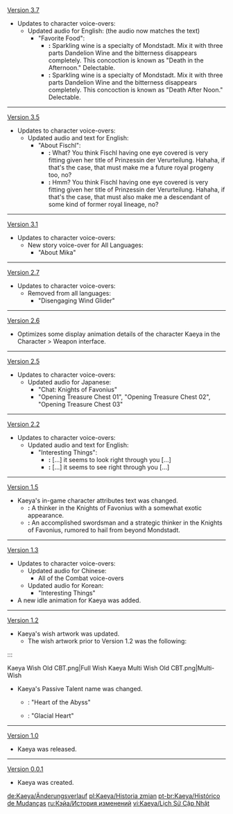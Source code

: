 {{Change History/Header}}
[[Version 3.7]]
* Updates to character voice-overs:
** Updated audio for English: (the audio now matches the text)
*** "Favorite Food":
**** '''{{Color|Old}}:''' Sparkling wine is a specialty of Mondstadt. Mix it with three parts Dandelion Wine and the bitterness disappears completely. This concoction is known as "Death in the Afternoon." Delectable.
**** '''{{Color|New}}:''' Sparkling wine is a specialty of Mondstadt. Mix it with three parts Dandelion Wine and the bitterness disappears completely. This concoction is known as "Death After Noon." Delectable.
----
[[Version 3.5]]
* Updates to character voice-overs:
** Updated audio and text for English:
*** "About Fischl":
**** '''{{Color|Old}}:''' What? You think Fischl having one eye covered is very fitting given her title of Prinzessin der Verurteilung. Hahaha, if that's the case, that must make me a future royal progeny too, no?
**** '''{{Color|New}}:''' Hmm? You think Fischl having one eye covered is very fitting given her title of Prinzessin der Verurteilung. Hahaha, if that's the case, that must also make me a descendant of some kind of former royal lineage, no?
----
[[Version 3.1]]
* Updates to character voice-overs:
** New story voice-over for All Languages:
*** "About Mika"
----
[[Version 2.7]]
* Updates to character voice-overs:
** Removed from all languages:
*** "Disengaging Wind Glider"
----
[[Version 2.6]]
* Optimizes some display animation details of the character Kaeya in the Character > Weapon interface.
{{Preview
|size=130px
|file1=Weapon Menu Kaeya 1.0
|caption1=Old

|file2=Weapon Menu Kaeya
|caption2=New
}}
----
[[Version 2.5]]
* Updates to character voice-overs:
** Updated audio for Japanese:
*** "Chat: Knights of Favonius"
*** "Opening Treasure Chest 01", "Opening Treasure Chest 02", "Opening Treasure Chest 03"
----
[[Version 2.2]]
* Updates to character voice-overs:
** Updated audio and text for English:
*** "Interesting Things":
**** '''{{Color|Old}}:''' [...] it seems to look right through you [...]
**** '''{{Color|New}}:''' [...] it seems to see right through you [...]
----
[[Version 1.5]]
* Kaeya's in-game character attributes text was changed.
** '''{{Color|Old description}}:''' A thinker in the Knights of Favonius with a somewhat exotic appearance.
** '''{{Color|New description}}:''' An accomplished swordsman and a strategic thinker in the Knights of Favonius, rumored to hail from beyond Mondstadt.
----
[[Version 1.3]]
* Updates to character voice-overs:
** Updated audio for Chinese:
*** All of the Combat voice-overs
** Updated audio for Korean:
*** "Interesting Things"
* A new idle animation for Kaeya was added.
{{Preview
|size=180px
|file1=Idle Kaeya 1
}}
----
[[Version 1.2]]
* Kaeya's wish artwork was updated.
** The wish artwork prior to Version 1.2 was the following:
:::<gallery>
Kaeya Wish Old CBT.png|Full Wish
Kaeya Multi Wish Old CBT.png|Multi-Wish
</gallery>
* Kaeya's Passive Talent name was changed.
** {{Color|Old}}: "Heart of the Abyss"
** {{Color|New}}: "Glacial Heart"
----
[[Version 1.0]]
* Kaeya was released.
----
[[Version 0.0.1]]
* Kaeya was created.
<noinclude>


[[de:Kaeya/Änderungsverlauf]]
[[pl:Kaeya/Historia zmian]]
[[pt-br:Kaeya/Histórico de Mudanças]]
[[ru:Кэйа/История изменений]]
[[vi:Kaeya/Lịch Sử Cập Nhật]]
</noinclude>